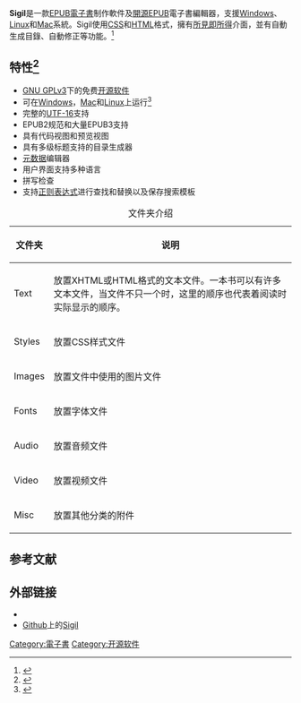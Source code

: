 {{Infobox software
| title = Sigil
| repo = {{URL|https://github.com/Sigil-Ebook/Sigil}}
| released = {{start date and age|2009|08|01|df=yes}}
| operating system = [[Microsoft_Windows|Windows]]，[[MacOS|MacOS]] 和 [[Linux|Linux]]
| latest release version = {{LSR/wikidata}}
| programming language = [[C++|C++]]（[[Qt|Qt]]）
| genre = [[桌面出版|桌面出版]]
| license = [[GNU通用公共许可证#GPLv3|GNU GPLv3]]
| language = [[简化字|简体中文]]、[[繁体字|繁体中文]]、[[丹麦语|丹麦语]]、[[乌克兰语|乌克兰语]]、[[俄语|俄语]]、[[加利西亞語|加利西亚语]]、[[加泰罗尼亚语|加泰罗尼亚语]]、[[塞尔维亚语|塞尔维亚语]]、[[德语|德语]]、[[意大利语|意大利语]]、[[捷克语|捷克语]]、[[日语|日语]]、[[法语|法语]]、[[波兰语|波兰语]]、[[泰语|泰语]]、[[瑞典語|瑞典語]]、[[芬兰语|芬兰语]]、[[英语|英语]]、[[荷蘭語|荷兰语]]、[[西班牙语|西班牙语]]、[[阿塞拜疆语|阿塞拜疆语]]
}}

'''Sigil'''是一款[[EPUB|EPUB]][[電子書|電子書]]制作軟件及[[开源软件|開源]]EPUB電子書編輯器，支援[[Windows|Windows]]、[[Linux|Linux]]和[[Mac|Mac]]系統。Sigil使用[[CSS|CSS]]和[[HTML|HTML]]格式，擁有[[所見即所得|所見即所得]]介面，並有自動生成目錄、自動修正等功能。<ref>{{cite web|title=Google Code Archive - Long-term storage for Google Code Project Hosting.|url=https://code.google.com/archive/p/sigil/|accessdate=2020-01-07|author=<!--Staff writer(s); no by-line.-->|date=|format=|publisher=|language=en|archiveurl=https://web.archive.org/web/20200107014217/https://code.google.com/archive/p/sigil/|archivedate=2020-01-07|dead-url=no}}</ref>

== 特性<ref>{{cite web|title=About|url=https://sigil-ebook.com/about/|accessdate=2020-01-07|author=<!--Staff writer(s); no by-line.-->|date=|format=|publisher=Sigil Ebook|language=en|archiveurl=https://web.archive.org/web/20200106021721/https://sigil-ebook.com/about/|archivedate=2020-01-06|dead-url=no}}</ref>==

*[[GNU通用公共许可证#GPLv3|GNU GPLv3]]下的免费[[开源软件|开源软件]]
* 可在[[Microsoft_Windows|Windows]]，[[MacOS|Mac]]和[[Linux|Linux]]上运行<ref>{{Cite web|title=Sigil，一個 EPUB 編輯器，可作為 Flatpak 使用|url=https://ubunlog.com/zh-TW/%E5%8D%B0%E8%A8%98%E7%B7%A8%E8%BC%AF%E5%99%A8-epub-%E4%BB%A5-flatpak-%E5%BD%A2%E5%BC%8F%E6%8F%90%E4%BE%9B/|access-date=2022-03-14|date=2022-03-10|last=A|first=Damián|work=Ubunlog|language=zh-TW}}</ref>
* 完整的[[UTF-16|UTF-16]]支持
* EPUB2规范和大量EPUB3支持
*具有代码视图和预览视图
*具有多级标题支持的目录生成器
*[[元数据|元数据]]编辑器
*用户界面支持多种语言
*拼写检查
*支持[[正则表达式|正则表达式]]进行查找和替换以及保存搜索模板

{| class="wikitable"
|+文件夹介绍
!文件夹
!说明
|-
|Text
|放置XHTML或HTML格式的文本文件。一本书可以有许多文本文件，当文件不只一个时，这里的顺序也代表着阅读时实际显示的顺序。
|-
|Styles
|放置CSS样式文件
|-
|Images
|放置文件中使用的图片文件
|-
|Fonts
|放置字体文件
|-
|Audio
|放置音频文件
|-
|Video
|放置视频文件
|-
|Misc
|放置其他分类的附件
|}

== 参考文献 ==
<references />

== 外部链接 ==

* {{Official website|https://sigil-ebook.com/}}
* [[GitHub|Github]]上的[https://github.com/Sigil-Ebook/Sigil Sigil]{{Wayback|url=https://github.com/Sigil-Ebook/Sigil |date=20200203082611 }}

[[Category:電子書|Category:電子書]]
[[Category:开源软件|Category:开源软件]]